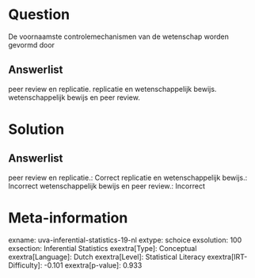 Question
========

De voornaamste controlemechanismen van de wetenschap worden gevormd door

Answerlist
----------

peer review en replicatie.
replicatie en wetenschappelijk bewijs.
wetenschappelijk bewijs en peer review.

Solution
========

Answerlist
----------

peer review en replicatie.: Correct
replicatie en wetenschappelijk bewijs.: Incorrect
wetenschappelijk bewijs en peer review.: Incorrect

Meta-information
================
exname: uva-inferential-statistics-19-nl
extype: schoice
exsolution: 100
exsection: Inferential Statistics
exextra[Type]: Conceptual
exextra[Language]: Dutch
exextra[Level]: Statistical Literacy
exextra[IRT-Difficulty]: -0.101
exextra[p-value]: 0.933
